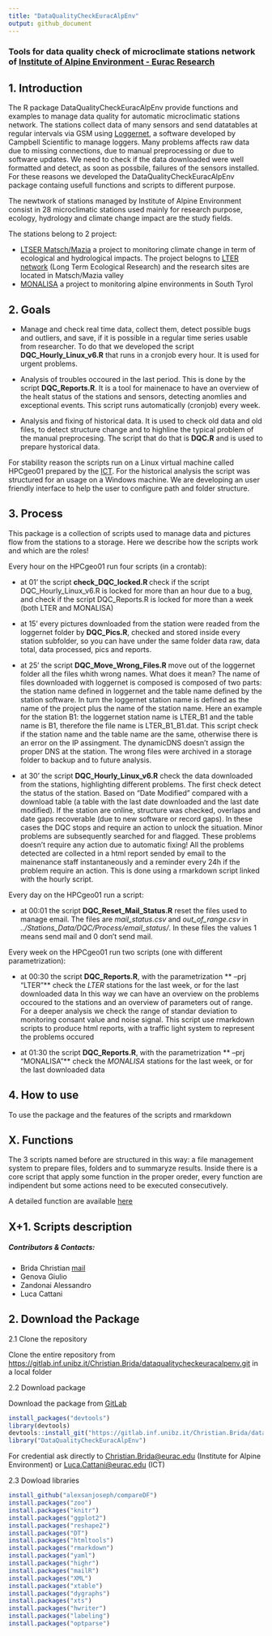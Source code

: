 ```yaml
---
title: "DataQualityCheckEuracAlpEnv" 
output: github_document
---
```


### Tools for data quality check of microclimate stations network of [Institute of Alpine Environment - Eurac Research](http://www.eurac.edu/en/research/mountains/alpenv/Pages/default.aspx)

## 1. Introduction

The R package DataQualityCheckEuracAlpEnv provide functions and examples to manage data quality for automatic microclimatic stations network. The stations collect data of many sensors and send datatables at regular intervals via GSM using [Loggernet](https://www.campbellsci.com/loggernet), a software developed by Campbell Scientific to manage loggers. Many problems affects raw data due to missing connections, due to manual preprocessing or due to software updates. We need to check if the data downloaded were well formatted and detect, as soon as possbile, failures of the sensors installed.
For these reasons we developed the DataQualityCheckEuracAlpEnv package containg usefull functions and scripts to different purpose.

The newtwork of stations managed by Institute of Alpine Environment consist in 28 microclimatic stations used mainly for research purpose, ecology, hydrology and climate change impact are the study fields.

The stations belong to 2 project: 
    
+   [LTSER Matsch/Mazia](http://lter.eurac.edu/en) a project to monitoring climate change in term of ecological and hydrological impacts. The project belogns to [LTER network](http://www.lteritalia.it/) (Long Term Ecological Research) and the research sites are located in Matsch/Mazia valley 
+   [MONALISA](http://monalisasos.eurac.edu/sos/) a project to monitoring alpine environments in South Tyrol

## 2. Goals

  +   Manage and check real time data, collect them, detect possible bugs and outliers, and save, if it is possible in a regular time series usable from researcher. To do that we developed the script **DQC_Hourly_Linux_v6.R**  that runs in a cronjob every hour. It is used for urgent problems.
  
  +  Analysis of troubles occoured in the last period. This is done by the script **DQC_Reports.R**. It is a tool for mainenace to have an overview of the healt status of the stations and sensors, detecting anomlies and exceptional events. This script runs automatically (cronjob) every week. 
  
  +   Analysis and fixing of historical data. It is used to check old data and old files, to detect structure change and to highline the typical problem of the manual preprocesing. The script that do that is **DQC.R** and is used to prepare hystorical data.

For stability reason the scripts run on a Linux virtual machine called HPCgeo01 prepared by the [ICT](http://www.eurac.edu/en/aboutus/organisation/servicedepartments/ict/Pages/default.aspx). 
For the historical analysis the script was structured for an usage on a Windows machine. We are developing an user friendly interface to help the user to configure path and folder structure. 

<!-- Our target is to collect all data, check possible bugs and storage continuos time series. To do that we use 2 main scripts. The first runs hourly in a crontab on a Linux machine, the second is manual script that could be use for an offline data quality check. This second script give us the information about problems detected in an html page, easy to read and well structured. -->


## 3. Process 

This package is a collection of scripts used to manage data and pictures flow from the stations to a storage. Here we describe how the scripts work and which are the roles!

Every hour on the HPCgeo01 run four scripts (in a crontab):

  +  at 01' the script **check_DQC_locked.R ** check if the script DQC_Hourly_Linux_v6.R is locked for more than an hour due to a bug, and check if the script DQC_Reports.R is locked for more than a week (both LTER and MONALISA)
  
  +  at 15' every pictures downloaded from the station were readed from the loggernet folder by **DQC_Pics.R**, checked and stored inside every station subfolder, so you can have under the same folder data raw, data total, data processed, pics and reports.
  
  +  at 25' the script **DQC_Move_Wrong_Files.R** move out of the loggernet folder all the files whith wrong names. What does it mean? The name of files downloaded with loggernet is composed is composed of two parts: the station name defined in loggernet and the table name defined by the station software. In turn the loggernet station name is defined as the name of the project plus the name of the station name. Here an example for the station B1: the loggernet station name is LTER_B1 and the table name is B1, therefore the file name is LTER_B1_B1.dat. This script check if the station name and the table name are the same, otherwise there is an error on the IP assingment. The dynamicDNS doesn't assign the proper DNS at the station. The wrong files were archived in a storage folder to backup and to future analysis.
  
  +  at 30' the script **DQC_Hourly_Linux_v6.R** check the data downloaded from the stations, highlighting different problems. The first check detect the status of the station. Based on "Date Modified" compared with a download table (a table with the last date downloaded and the last date modified). If the station are online, structure was checked, overlaps and date gaps recoverable (due to new software or record gaps). In these cases the DQC stops and require an action to unlock the situation. Minor problems are subsequently searched for and flagged. These problems doesn't require any action due to automatic fixing! All the problems detected are collected in a html report sended by email to the mainenance staff instantaneously and a reminder every 24h if the problem require an action. This is done using a rmarkdown script linked with the hourly script.
  
Every day on the HPCgeo01 run a script:

  +   at 00:01 the script **DQC_Reset_Mail_Status.R** reset the files used to manage email. The files are *mail_status.csv* and *out_of_range.csv* in *../Stations_Data/DQC/Process/email_status/*. In these files the values 1 means send mail and 0 don't send mail.

Every week on the HPCgeo01 run two scripts (one with different parametrization):

  +   at 00:30 the script **DQC_Reports.R**, with the parametrization **  --prj "LTER"** check the *LTER* stations for the last week, or for the last downloaded data In this way we can have an overview on the problems occoured to the stations and an overview of parameters out of range. For a deeper analysis we check the range of standar deviation to monitoring consant value and noise signal. This script use rmarkdown scripts to produce html reports, with a traffic light system to represent the problems occured
   
  +   at 01:30 the script **DQC_Reports.R**, with the parametrization **  --prj "MONALISA"** check the *MONALISA* stations for the last week, or for the last downloaded data
  
  

  
## 4. How to use

To use the package and the features of the scripts and rmarkdown 


## X. Functions 

The 3 scripts named before are structured in this way: a file management system to prepare files, folders and to summaryze results. Inside there is a core script that apply some function in the proper oreder, every function are indipendent but some actions need to be executed consecutively.

A detailed function are available [here](https://gitlab.inf.unibz.it/Christian.Brida/dataqualitycheckeuracalpenv/blob/master/Functions_description.Rmd)

## X+1. Scripts description 

##### Contributors & Contacts:
  +   Brida Christian [mail](Christian.Brida@eurac.edu)
  +   Genova Giulio
  +   Zandonai Alessandro
  +   Luca Cattani

<!-- ## [Package Documentetion: Vignette] -->
## 2. Download the Package

2.1 Clone the repository 

Clone the entire repository from [https://gitlab.inf.unibz.it/Christian.Brida/dataqualitycheckeuracalpenv.git]("https://gitlab.inf.unibz.it/Christian.Brida/dataqualitycheckeuracalpenv.git") in a local folder

2.2 Download package 

Download the package from [GitLab]("https://gitlab.inf.unibz.it/Christian.Brida/dataqualitycheckeuracalpenv.git")

```r

install_packages("devtools")
library(devtools)
devtools::install_git("https://gitlab.inf.unibz.it/Christian.Brida/dataqualitycheckeuracalpenv.git",credentials = git2r::cred_user_pass("username@eurac.edu", getPass::getPass()))
library("DataQualityCheckEuracAlpEnv")

```

For credential ask directly to [Christian.Brida@eurac.edu](Christian.Brida@eurac.edu) (Institute for Alpine Environment) or [Luca.Cattani@eurac.edu](Luca.Cattani@eurac.edu) (ICT) 

2.3 Dowload libraries

```r

install_github("alexsanjoseph/compareDF")
install.packages("zoo")
install.packages("knitr")
install.packages("ggplot2")
install.packages("reshape2")
install.packages("DT")
install.packages("htmltools")
install.packages("rmarkdown")
install.packages("yaml")
install.packages("highr")
install.packages("mailR")
install.packages("XML")
install.packages("xtable")
install.packages("dygraphs")
install.packages("xts")
install.packages("hwriter")
install.packages("labeling")
install.packages("optparse")

```

